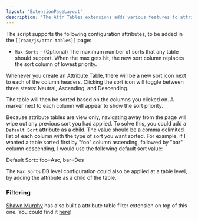 ```yaml
---
layout: 'ExtensionPageLayout'
description: 'The Attr Tables extensions adds various features to attribute tables.'
---
```


The script supports the following configuration attributes, to be added in the `[[roam/js/attr-tables]]` page:

- `Max Sorts` - (Optional) The maximum number of sorts that any table should support. When the max gets hit, the new sort column replaces the sort column of lowest priority.

Whenever you create an Attribute Table, there will be a new sort icon next to each of the column headers. Clicking the sort icon will toggle between three states: Neutral, Ascending, and Descending.

The table will then be sorted based on the columns you clicked on. A marker next to each column will appear to show the sort priority.

Because attribute tables are view only, navigating away from the page will wipe out any previous sort you had applied. To solve this, you could add a `Default Sort` attribute as a child. The value should be a comma delimited list of each column with the type of sort you want sorted. For example, if I wanted a table sorted first by "foo" column ascending, followed by "bar" column descending, I would use the following default sort value:

Default Sort:: foo=Asc, bar=Des

The `Max Sorts` DB level configuration could also be applied at a table level, by adding the attribute as a child of the table.

### Filtering

[Shawn Murphy](https://twitter.com/shawnpmurphy8) has also built a attribute table filter extension on top of this one. You could find it [here](https://gist.github.com/GitMurf/aece9f105628640cb79925d1310449ec)!
